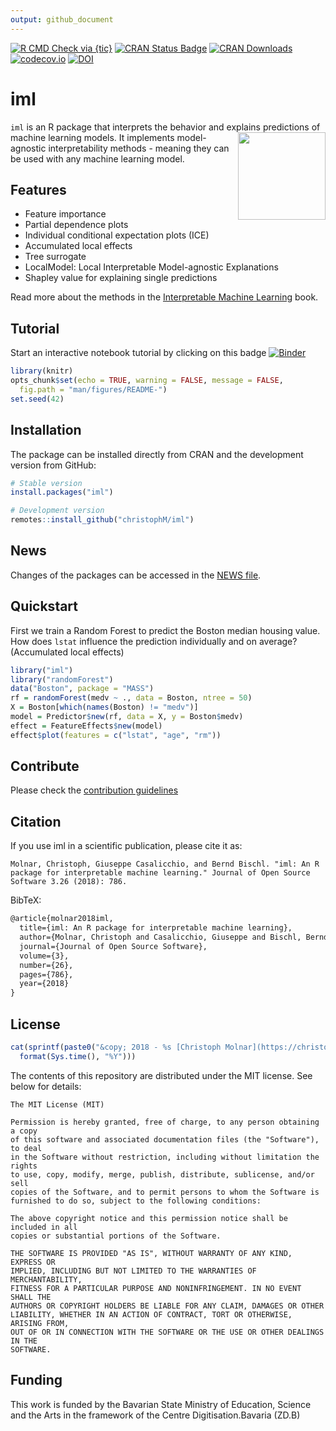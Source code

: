 ```yaml
---
output: github_document
---
```


<!-- badges: start -->
[![R CMD Check via {tic}](https://github.com/christophM/iml/workflows/R%20CMD%20Check%20via%20{tic}/badge.svg?branch=master)](https://github.com/christophM/iml/actions)
[![CRAN Status Badge](http://www.r-pkg.org/badges/version/iml)](https://CRAN.R-project.org/package=iml)
[![CRAN Downloads](http://cranlogs.r-pkg.org/badges/grand-total/iml)](https://cran.rstudio.com/web/packages/iml/index.html)
[![codecov.io](https://codecov.io/github/christophM/iml/coverage.svg?branch=master)](https://codecov.io/github/christophM/iml?branch=master)
[![DOI](http://joss.theoj.org/papers/10.21105/joss.00786/status.svg)](https://doi.org/10.21105/joss.00786)
<!-- badges: end -->

# iml

 `iml ` is an R package that interprets the behavior and explains predictions of machine learning models. <img src="https://github.com/christophM/iml/blob/master/man/figures/iml.png?raw=true" align="right" height=140/>
 It implements model-agnostic interpretability methods - meaning they can be used with any machine learning model.

## Features

- Feature importance
- Partial dependence plots
- Individual conditional expectation plots (ICE)
- Accumulated local effects
- Tree surrogate
- LocalModel: Local Interpretable Model-agnostic Explanations
- Shapley value for explaining single predictions

Read more about the methods in the [Interpretable Machine Learning](https://christophm.github.io/interpretable-ml-book/agnostic.html) book.

## Tutorial

Start an interactive notebook tutorial by clicking on this badge [![Binder](http://mybinder.org/badge.svg)](http://beta.mybinder.org/v2/gh/christophM/iml/master?filepath=./notebooks/tutorial-intro.ipynb)

```r
library(knitr)
opts_chunk$set(echo = TRUE, warning = FALSE, message = FALSE,
  fig.path = "man/figures/README-")
set.seed(42)
```

## Installation

The package can be installed directly from CRAN and the development version from GitHub:

```r
# Stable version
install.packages("iml")

# Development version
remotes::install_github("christophM/iml")
```

## News

Changes of the packages can be accessed in the [NEWS file](https://christophm.github.io/iml/news/index.html).

## Quickstart

First we train a Random Forest to predict the Boston median housing value.
How does `lstat` influence the prediction individually and on average? (Accumulated local effects)

```r
library("iml")
library("randomForest")
data("Boston", package = "MASS")
rf = randomForest(medv ~ ., data = Boston, ntree = 50)
X = Boston[which(names(Boston) != "medv")]
model = Predictor$new(rf, data = X, y = Boston$medv)
effect = FeatureEffects$new(model)
effect$plot(features = c("lstat", "age", "rm"))
```

## Contribute

Please check the [contribution guidelines](CONTRIBUTING.md)

## Citation

If you use iml in a scientific publication, please cite it as:

```
Molnar, Christoph, Giuseppe Casalicchio, and Bernd Bischl. "iml: An R package for interpretable machine learning." Journal of Open Source Software 3.26 (2018): 786.
```

BibTeX:

```tex
@article{molnar2018iml,
  title={iml: An R package for interpretable machine learning},
  author={Molnar, Christoph and Casalicchio, Giuseppe and Bischl, Bernd},
  journal={Journal of Open Source Software},
  volume={3},
  number={26},
  pages={786},
  year={2018}
}

```

## License

```r
cat(sprintf(paste0("&copy; 2018 - %s [Christoph Molnar](https://christophm.github.io/)"),
  format(Sys.time(), "%Y")))
```

The contents of this repository are distributed under the MIT license. See
below for details:
```
The MIT License (MIT)

Permission is hereby granted, free of charge, to any person obtaining a copy
of this software and associated documentation files (the "Software"), to deal
in the Software without restriction, including without limitation the rights
to use, copy, modify, merge, publish, distribute, sublicense, and/or sell
copies of the Software, and to permit persons to whom the Software is
furnished to do so, subject to the following conditions:

The above copyright notice and this permission notice shall be included in all
copies or substantial portions of the Software.

THE SOFTWARE IS PROVIDED "AS IS", WITHOUT WARRANTY OF ANY KIND, EXPRESS OR
IMPLIED, INCLUDING BUT NOT LIMITED TO THE WARRANTIES OF MERCHANTABILITY,
FITNESS FOR A PARTICULAR PURPOSE AND NONINFRINGEMENT. IN NO EVENT SHALL THE
AUTHORS OR COPYRIGHT HOLDERS BE LIABLE FOR ANY CLAIM, DAMAGES OR OTHER
LIABILITY, WHETHER IN AN ACTION OF CONTRACT, TORT OR OTHERWISE, ARISING FROM,
OUT OF OR IN CONNECTION WITH THE SOFTWARE OR THE USE OR OTHER DEALINGS IN THE
SOFTWARE.
```

## Funding

This work is funded by the Bavarian State Ministry of Education, Science and the Arts in the framework of the Centre Digitisation.Bavaria (ZD.B)
